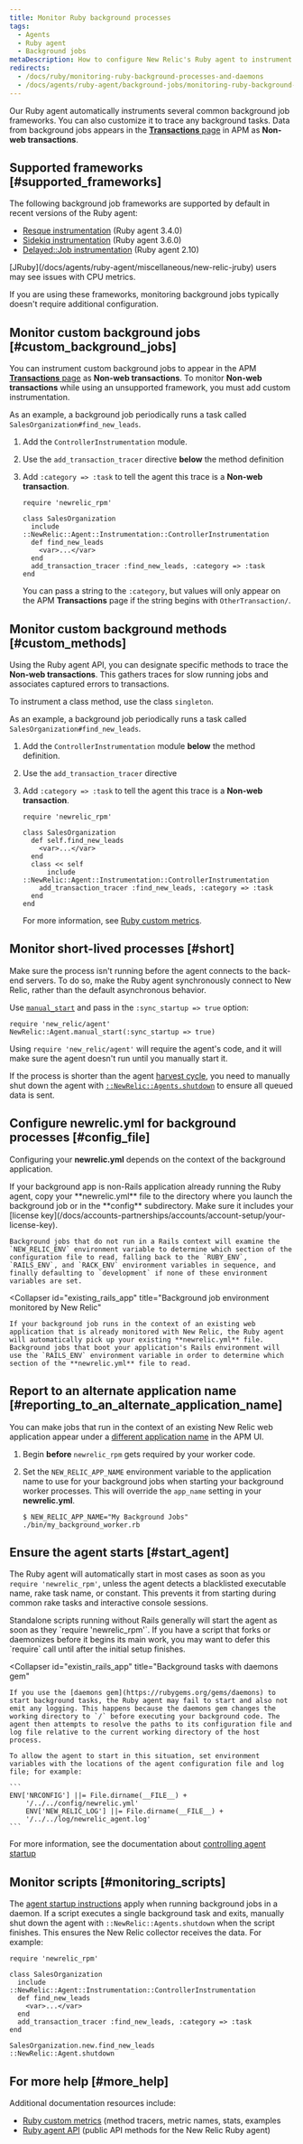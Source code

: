 ```yaml
---
title: Monitor Ruby background processes
tags:
  - Agents
  - Ruby agent
  - Background jobs
metaDescription: How to configure New Relic's Ruby agent to instrument background jobs.
redirects:
  - /docs/ruby/monitoring-ruby-background-processes-and-daemons
  - /docs/agents/ruby-agent/background-jobs/monitoring-ruby-background-processes-daemons
---
```


Our Ruby agent automatically instruments several common background job frameworks. You can also customize it to trace any background tasks. Data from background jobs appears in the [**Transactions** page](/docs/apm/applications-menu/monitoring/transactions-page) in APM as **Non-web transactions**.

## Supported frameworks [#supported_frameworks]

The following background job frameworks are supported by default in recent versions of the Ruby agent:

* [Resque instrumentation](/docs/agents/ruby-agent/background-jobs/resque-instrumentation) (Ruby agent 3.4.0)
* [Sidekiq instrumentation](/docs/agents/ruby-agent/background-jobs/sidekiq-instrumentation) (Ruby agent 3.6.0)
* [Delayed::Job instrumentation](/docs/agents/ruby-agent/background-jobs/delayedjob) (Ruby agent 2.10)

<Callout variant="important">
  [JRuby](/docs/agents/ruby-agent/miscellaneous/new-relic-jruby) users may see issues with CPU metrics.
</Callout>

If you are using these frameworks, monitoring background jobs typically doesn't require additional configuration.

## Monitor custom background jobs [#custom_background_jobs]

You can instrument custom background jobs to appear in the APM [**Transactions** page](/docs/apm/applications-menu/monitoring/transactions-page) as **Non-web transactions**. To monitor **Non-web transactions** while using an unsupported framework, you must add custom instrumentation.

As an example, a background job periodically runs a task called `SalesOrganization#find_new_leads`.

1. Add the `ControllerInstrumentation` module.
2. Use the `add_transaction_tracer` directive **below** the method definition
3. Add `:category => :task` to tell the agent this trace is a **Non-web transaction**.

   ```
   require 'newrelic_rpm' 

   class SalesOrganization
     include 
   ::NewRelic::Agent::Instrumentation::ControllerInstrumentation 
     def find_new_leads 
       <var>...</var> 
     end 
     add_transaction_tracer :find_new_leads, :category => :task 
   end
   ```

   You can pass a string to the `:category`, but values will only appear on the APM **Transactions** page if the string begins with `OtherTransaction/`.

## Monitor custom background methods [#custom_methods]

Using the Ruby agent API, you can designate specific methods to trace the **Non-web transactions**. This gathers traces for slow running jobs and associates captured errors to transactions.

To instrument a class method, use the class `singleton`.

As an example, a background job periodically runs a task called `SalesOrganization#find_new_leads`.

1. Add the `ControllerInstrumentation` module **below** the method definition.
2. Use the `add_transaction_tracer` directive
3. Add `:category => :task` to tell the agent this trace is a **Non-web transaction**.

   ```
   require 'newrelic_rpm' 

   class SalesOrganization 
     def self.find_new_leads
       <var>...</var> 
     end 
     class << self 
         include 
   ::NewRelic::Agent::Instrumentation::ControllerInstrumentation 
       add_transaction_tracer :find_new_leads, :category => :task 
     end 
   end
   ```

   For more information, see [Ruby custom metrics](/docs/agents/ruby-agent/features/ruby-custom-metrics).

## Monitor short-lived processes [#short]

Make sure the process isn't running before the agent connects to the back-end servers. To do so, make the Ruby agent synchronously connect to New Relic, rather than the default asynchronous behavior.

Use [`manual_start`](http://www.rubydoc.info/github/newrelic/rpm/NewRelic%2FAgent%3Amanual_start) and pass in the `:sync_startup => true` option:

```
require 'new_relic/agent' 
NewRelic::Agent.manual_start(:sync_startup => true)
```

Using `require 'new_relic/agent'` will require the agent's code, and it will make sure the agent doesn't run until you manually start it.

If the process is shorter than the agent [harvest cycle](/docs/using-new-relic/welcome-new-relic/get-started/glossary#harvest-cycle), you need to manually shut down the agent with [`::NewRelic::Agents.shutdown`](https://www.rubydoc.info/github/newrelic/rpm/NewRelic%2FAgent:shutdown) to ensure all queued data is sent.

## Configure newrelic.yml for background processes [#config_file]

Configuring your **newrelic.yml** depends on the context of the background application.

<CollapserGroup>
  <Collapser
    id="non_rails"
    title="Non-Rails background application"
  >
    If your background app is non-Rails application already running the Ruby agent, copy your **newrelic.yml** file to the directory where you launch the background job or in the **config** subdirectory. Make sure it includes your [license key](/docs/accounts-partnerships/accounts/account-setup/your-license-key).

    Background jobs that do not run in a Rails context will examine the `NEW_RELIC_ENV` environment variable to determine which section of the configuration file to read, falling back to the `RUBY_ENV`, `RAILS_ENV`, and `RACK_ENV` environment variables in sequence, and finally defaulting to `development` if none of these environment variables are set.
  </Collapser>

  <Collapser
    id="existing_rails_app"
    title="Background job environment monitored by New Relic"
  >
    If your background job runs in the context of an existing web application that is already monitored with New Relic, the Ruby agent will automatically pick up your existing **newrelic.yml** file. Background jobs that boot your application's Rails environment will use the `RAILS_ENV` environment variable in order to determine which section of the **newrelic.yml** file to read.
  </Collapser>
</CollapserGroup>

## Report to an alternate application name [#reporting_to_an_alternate_application_name]

You can make jobs that run in the context of an existing New Relic web application appear under a [different application name](/docs/apm/new-relic-apm/installation-configuration/naming-your-application) in the APM UI.

1. Begin **before** `newrelic_rpm` gets required by your worker code.
2. Set the `NEW_RELIC_APP_NAME` environment variable to the application name to use for your background jobs when starting your background worker processes. This will override the `app_name` setting in your **newrelic.yml**.

   ```
   $ NEW_RELIC_APP_NAME="My Background Jobs" 
   ./bin/my_background_worker.rb
   ```

## Ensure the agent starts [#start_agent]

The Ruby agent will automatically start in most cases as soon as you `require 'newrelic_rpm'`, unless the agent detects a blacklisted executable name, rake task name, or constant. This prevents it from starting during common rake tasks and interactive console sessions.

<CollapserGroup>
  <Collapser
    id="non_rails_standalone"
    title="Non-Rails standalone script"
  >
    Standalone scripts running without Rails generally will start the agent as soon as they `require 'newrelic_rpm'`. If you have a script that forks or daemonizes before it begins its main work, you may want to defer this `require` call until after the initial setup finishes.
  </Collapser>

  <Collapser
    id="existin_rails_app"
    title="Background tasks with daemons gem"
  >
    If you use the [daemons gem](https://rubygems.org/gems/daemons) to start background tasks, the Ruby agent may fail to start and also not emit any logging. This happens because the daemons gem changes the working directory to `/` before executing your background code. The agent then attempts to resolve the paths to its configuration file and log file relative to the current working directory of the host process.

    To allow the agent to start in this situation, set environment variables with the locations of the agent configuration file and log file; for example:

    ```
    ENV['NRCONFIG'] ||= File.dirname(__FILE__) + 
        '/../../config/newrelic.yml' 
        ENV['NEW_RELIC_LOG'] ||= File.dirname(__FILE__) + 
        '/../../log/newrelic_agent.log'
    ```
  </Collapser>
</CollapserGroup>

For more information, see the documentation about [controlling agent startup](/docs/agents/ruby-agent/troubleshooting/controlling-when-ruby-agent-starts)

## Monitor scripts [#monitoring_scripts]

The [agent startup instructions](#start_agent) apply when running background jobs in a daemon. If a script executes a single background task and exits, manually shut down the agent with `::NewRelic::Agents.shutdown` when the script finishes. This ensures the New Relic collector receives the data. For example:

```
require 'newrelic_rpm' 

class SalesOrganization 
  include 
::NewRelic::Agent::Instrumentation::ControllerInstrumentation 
  def find_new_leads 
    <var>...</var>
  end 
  add_transaction_tracer :find_new_leads, :category => :task 
end 

SalesOrganization.new.find_new_leads 
::NewRelic::Agent.shutdown
```

## For more help [#more_help]

Additional documentation resources include:

* [Ruby custom metrics](/docs/agents/ruby-agent/features/ruby-custom-metrics) (method tracers, metric names, stats, examples
* [Ruby agent API](/docs/agents/ruby-agent/installation-and-configuration/ruby-agent-api) (public API methods for the New Relic Ruby agent)
